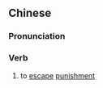 ==Chinese==
{{zh-forms}}

===Pronunciation===
{{zh-pron
|m=táozuì
|c=tou4 zeoi6
|cat=v
}}

===Verb===
{{zh-verb}}

# to [[escape]] [[punishment]]